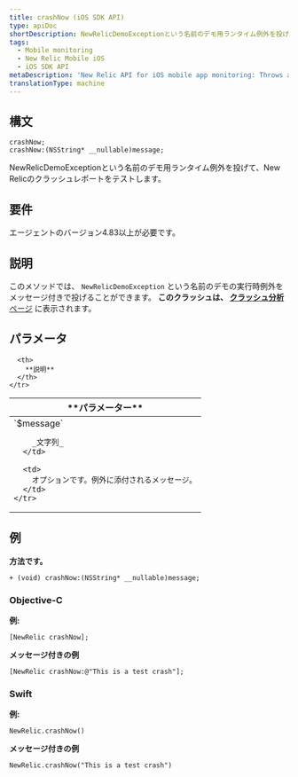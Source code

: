 ```yaml
---
title: crashNow (iOS SDK API)
type: apiDoc
shortDescription: NewRelicDemoExceptionという名前のデモ用ランタイム例外を投げて、New Relicのクラッシュレポートをテストします。
tags:
  - Mobile monitoring
  - New Relic Mobile iOS
  - iOS SDK API
metaDescription: 'New Relic API for iOS mobile app monitoring: Throws a demo run-time exception named NewRelicDemoException to test New Relic crash reporting.'
translationType: machine
---
```


## 構文

```
crashNow;
crashNow:(NSString* __nullable)message;
```

NewRelicDemoExceptionという名前のデモ用ランタイム例外を投げて、New Relicのクラッシュレポートをテストします。

## 要件

エージェントのバージョン4.83以上が必要です。

## 説明

このメソッドでは、 `NewRelicDemoException` という名前のデモの実行時例外をメッセージ付きで投げることができます。 **このクラッシュは、 [クラッシュ分析](/docs/mobile-monitoring/mobile-monitoring-ui/crashes/crash-analysis-group-filter-your-crashes)**[ ページ](/docs/mobile-monitoring/mobile-monitoring-ui/crashes/crash-analysis-group-filter-your-crashes) に表示されます。

## パラメータ

<table>
  <thead>
    <tr>
      <th width={200}>
        **パラメーター**
      </th>

      <th>
        **説明**
      </th>
    </tr>
  </thead>

  <tbody>
    <tr>
      <td>
        `$message`

        _文字列_
      </td>

      <td>
        オプションです。例外に添付されるメッセージ。
      </td>
    </tr>
  </tbody>
</table>

## 例

**方法です。**

```
+ (void) crashNow:(NSString* __nullable)message;
```

### Objective-C

**例:**

```
[NewRelic crashNow];
```

**メッセージ付きの例**

```
[NewRelic crashNow:@"This is a test crash"];
```

### Swift

**例:**

```
NewRelic.crashNow()
```

**メッセージ付きの例**

```
NewRelic.crashNow("This is a test crash")
```
